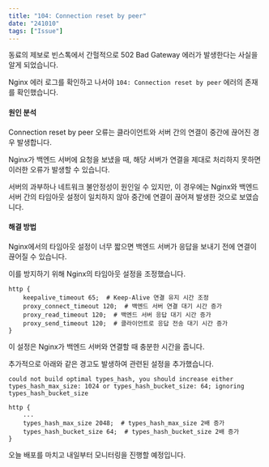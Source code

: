 ```yaml
---
title: "104: Connection reset by peer"
date: "241010"
tags: ["Issue"]
---
```


동료의 제보로 빈스톡에서 간헐적으로 502 Bad Gateway 에러가 발생한다는 사실을 알게 되었습니다.

Nginx 에러 로그를 확인하고 나서야 `104: Connection reset by peer` 에러의 존재를 확인했습니다.

#### 원인 분석

Connection reset by peer 오류는 클라이언트와 서버 간의 연결이 중간에 끊어진 경우 발생합니다.

Nginx가 백엔드 서버에 요청을 보냈을 때, 해당 서버가 연결을 제대로 처리하지 못하면 이러한 오류가 발생할 수 있습니다.

서버의 과부하나 네트워크 불안정성이 원인일 수 있지만, 이 경우에는 Nginx와 백엔드 서버 간의 타임아웃 설정이 일치하지 않아 중간에 연결이 끊어져 발생한 것으로 보였습니다.

#### 해결 방법

Nginx에서의 타임아웃 설정이 너무 짧으면 백엔드 서버가 응답을 보내기 전에 연결이 끊어질 수 있습니다.

이를 방지하기 위해 Nginx의 타임아웃 설정을 조정했습니다.

```nginx
http {
    keepalive_timeout 65;  # Keep-Alive 연결 유지 시간 조정
    proxy_connect_timeout 120;  # 백엔드 서버 연결 대기 시간 증가
    proxy_read_timeout 120;  # 백엔드 서버 응답 대기 시간 증가
    proxy_send_timeout 120;  # 클라이언트로 응답 전송 대기 시간 증가
}
```

이 설정은 Nginx가 백엔드 서버와 연결할 때 충분한 시간을 줍니다.

추가적으로 아래와 같은 경고도 발생하여 관련된 설정을 추가했습니다.

```shell
could not build optimal types_hash, you should increase either types_hash_max_size: 1024 or types_hash_bucket_size: 64; ignoring types_hash_bucket_size
```

```nginx
http {
    ...
    types_hash_max_size 2048;  # types_hash_max_size 2배 증가
    types_hash_bucket_size 64;  # types_hash_bucket_size 2배 증가
}
```

오늘 배포를 마치고 내일부터 모니터링을 진행할 예정입니다.
